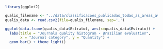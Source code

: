 
```r
library(ggplot2)

qualis_filename <- "../data/classificacoes_publicadas_todas_as_areas_avaliacao1522078273541.csv"
qualis_data <- read.csv2(file=qualis_filename, sep=',')

ggplot(data.frame(qualis_data$Estrato), aes(x=qualis_data$Estrato)) +
  labs(title = "Journals quality histogram - Brazilian evaluation",
       x = "Journal category", y = "Quantity") + 
  geom_bar() + theme_light()
```

